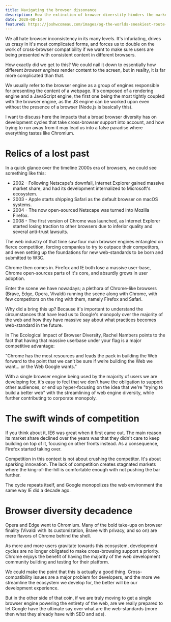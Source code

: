 ```yaml
---
title: Navigating the browser dissonance
description: How the extinction of browser diverstity hinders the market incompetitive.
date: 2020-08-10 
featured: https://joshwcomeau.com/images/og-the-worlds-sneakiest-route-change.png
---
```


We all hate browser inconsistency in its many levels. It's infuriating, drives us crazy in it's most complicated forms, and forces us to double on the work of cross-browser compatibility if we want to make sure users are being presented with consistent content in different browsers.

How exactly did we get to this? We could nail it down to essentially how different *browser engines* render content to the screen, but in reality, it is far more complicated than that.

<InformationSidenote title="Browser Engine?">  

  <p className='last-line'>We usually refer to the browser engine as a group of engines responsible for presenting the content of a webpage. It's composed of a rendering engine and a JavaScript engine, the first one being the most tightly coupled with the browser engine, as the JS engine can be worked upon even without the presence of a browser (Node.js is basically this).</p>

</InformationSidenote>

I want to discuss here the impacts that a broad browser diversity has on development cycles that take cross-browser support into account, and how trying to run away from it may lead us into a false paradise where everything tastes like Chromium.

# Relics of a lost past

In a quick glance over the timeline 2000s era of browsers, we could see something like this:

- 2002 - Following Netscape's downfall, Internet Explorer gained massive market share, and had its development internalized to Microsoft's ecosystem.
- 2003 - Apple starts shipping Safari as the default browser on macOS systems.
- 2004 - The now open-sourced Netscape was turned into Mozilla Firefox.
- 2008 - The first version of Chrome was launched, as Internet Explorer started losing traction to other browsers due to inferior quality and several anti-trust lawsuits.

The web industry of that time saw four main browser engines entangled on fierce competition, forcing companies to try to outpace their competitors, and even setting up the foundations for new web-standards to be born and submitted to W3C.

Chrome then comes in. Firefox and IE both lose a massive user-base, Chrome open-sources parts of it's core, and absurdly grows in user adoption.

Enter the scene we have nowadays; a plethora of Chrome-like browsers (Brave, Edge, Opera, Vivaldi) running the scene along with Chrome, with few competitors on the ring with them, namely Firefox and Safari. 

Why did a bring this up? Because it's important to understand the circumstances that have lead us to Google's monopoly over the majority of the web and how they have massive say about what practices becomes web-standard in the future.

In The Ecological Impact of Browser Diversity, Rachel Nambers points to the fact that having that massive userbase under your flag is a major competitive advantage:

<Quote>

"Chrome has the most resources and leads the pack in building the Web forward to the point that we can’t be sure if we’re building the Web we want… or the Web Google wants."

</Quote>

With a single browser engine being used by the majority of users we are developing for, it's easy to feel that we don't have the obligation to support other audiences, or end up hyper-focusing on the idea that we're "trying to build a better web" with the streamlining of web engine diversity, while further contributing to corporate monopoly.

# The swift winds of competition

If you think about it, IE6 was great when it first came out. The main reason its market share declined over the years was that they didn't care to keep building on top of it, focusing on other fronts instead. As a consequence, Firefox started taking over.

Competition in this context is not about crushing the competitor. It's about sparking innovation. The lack of competition creates stagnated markets where the king-of-the-hill is comfortable enough with not pushing the bar further. 

The cycle repeats itself, and Google monopolizes the web environment the same way IE did a decade ago.

# Browser diversity decadence

Opera and Edge went to Chromium. Many of the bold take-ups on browser finality (Vivaldi with its customization, Brave with privacy, and so on) are mere flavors of Chrome behind the shell.

As more and more users gravitate towards this ecosystem, development cycles are no longer obligated to make cross-browsing support a priority. Chrome enjoys the benefit of having the majority of the web development community building and testing for their platform. 

We could make the point that this is actually a good thing. Cross-compatibility issues are a major problem for developers, and the more we streamline the ecosystem we develop for, the better will be our development experience.

But in the other side of that coin, if we are truly moving to get a single browser engine powering the entirety of the web, are we really prepared to let Google have the ultimate say over what are the web-standards (more then what they already have with SEO and ads).
